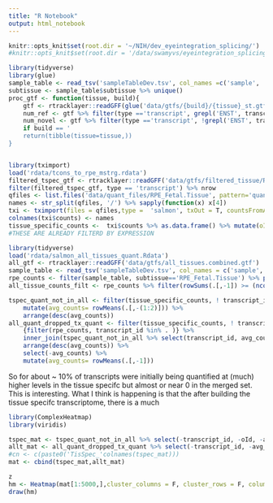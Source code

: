 ```yaml
---
title: "R Notebook"
output: html_notebook
---
```



```r
knitr::opts_knit$set(root.dir = '~/NIH/dev_eyeintegration_splicing/')
#knitr::opts_knit$set(root.dir = '/data/swamyvs/eyeintegration_splicing/')
```





```r
library(tidyverse)
library(glue)
sample_table <- read_tsv('sampleTableDev.tsv', col_names =c('sample', 'run', 'paired', 'tissue', 'subtissue', 'origin'))
subtissue <- sample_table$subtissue %>% unique()
proc_gtf <- function(tissue, build){
    gtf <- rtracklayer::readGFF(glue('data/gtfs/{build}/{tissue}_st.gtf'))
    num_ref <- gtf %>% filter(type =='transcript', grepl('ENST', transcript_id)) %>% nrow
    num_novel <- gtf %>% filter(type =='transcript', !grepl('ENST', transcript_id)) %>% nrow 
    if build == '
    return(tibble(tissue=tissue,))
}



```



```r
library(tximport) 
load('rdata/tcons_to_rpe_mstrg.rdata')
filtered_tspec_gtf <- rtracklayer::readGFF('data/gtfs/filtered_tissue/RPE_Fetal.Tissue.gtf')
filter(filtered_tspec_gtf, type == 'transcript') %>% nrow 
qfiles <- list.files('data/quant_files/RPE_Fetal.Tissue', pattern='quant.sf', recursive = T, full.names = T)
names <- str_split(qfiles, '/') %>% sapply(function(x) x[4])
txi <- tximport(files = qfiles,type =  'salmon', txOut = T, countsFromAbundance = 'lengthScaledTPM' )
colnames(txi$counts) <- names 
tissue_specific_counts <-  txi$counts %>% as.data.frame() %>% mutate(oId=rownames(.)) %>% select(oId, everything()) %>% inner_join(tcons2oid,.)
#THESE ARE ALREADY FILTERD BY EXPRESSION
```


```r
library(tidyverse)
load('rdata/salmon_all_tissues_quant.Rdata')
all_gtf <- rtracklayer::readGFF('data/gtfs/all_tissues.combined.gtf')
sample_table <- read_tsv('sampleTableDev.tsv', col_names = c('sample', 'run', 'paired', 'tissue', 'subtissue', 'origin' ))
rpe_counts <- filter(sample_table, subtissue=='RPE_Fetal.Tissue') %>% pull(sample) %>% {counts[,c('transcript_id', .)]}
all_tissue_counts_filt <- rpe_counts %>% filter(rowSums(.[,-1]) >= (ncol(.)-1) )

tspec_quant_not_in_all <- filter(tissue_specific_counts, ! transcript_id %in% all_tissue_counts_filt$transcript_id) %>% 
    mutate(avg_counts= rowMeans(.[,-(1:2)])) %>% 
    arrange(desc(avg_counts))
all_quant_dropped_tx_quant <- filter(tissue_specific_counts, ! transcript_id %in% all_tissue_counts_filt$transcript_id) %>% pull(transcript_id) %>% 
    {filter(rpe_counts, transcript_id %in% . )} %>% 
    inner_join(tspec_quant_not_in_all %>% select(transcript_id, avg_counts)) %>%
    arrange(desc(avg_counts)) %>% 
    select(-avg_counts) %>% 
    mutate(avg_counts= rowMeans(.[,-1]))

```

So for about ~ 10% of transcripts were initially being quantified at (much) higher levels in the tissue specifc  but almost or near 0 in the merged set. This is interesting. What I think is happening is that the after building the tissue specifc transcriptome, there is a much 

```r
library(ComplexHeatmap)
library(viridis)

tspec_mat <- tspec_quant_not_in_all %>% select(-transcript_id, -oId, -avg_counts) %>% {log2(. +1)}
allt_mat <- all_quant_dropped_tx_quant %>% select(-transcript_id, -avg_counts) %>% .[,colnames(tspec_mat)] %>% {log2(. +1)}
#cn <- c(paste0('TisSpec_'colnames(tspec_mat)))
mat <- cbind(tspec_mat,allt_mat)

z
hm <- Heatmap(mat[1:5000,],cluster_columns = F, cluster_rows = F, column_names_side = 'top',column_nam , col=viridis(100), show_row_names = F)
draw(hm)

```









